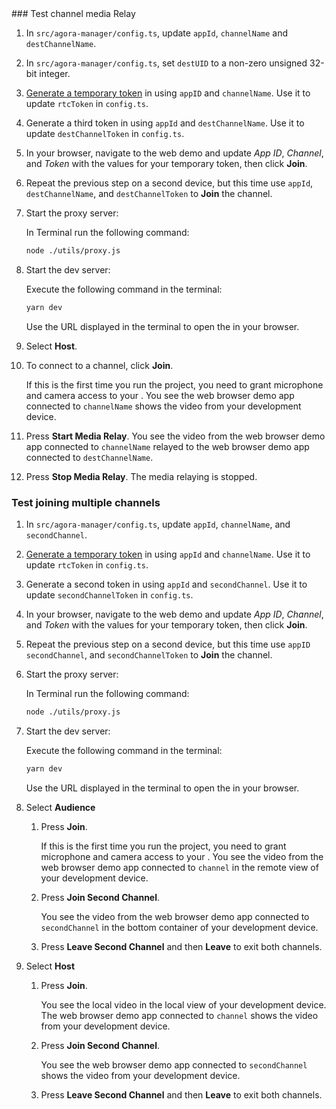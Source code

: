 
<PlatformWrapper platform="react-js">
### Test channel media Relay

1. In `src/agora-manager/config.ts`, update `appId`, `channelName` and `destChannelName`.

2. In `src/agora-manager/config.ts`, set `destUID` to a non-zero unsigned 32-bit integer.

3. [Generate a temporary token](../reference/manage-agora-account#generate-a-temporary-token) in <Vpl k="CONSOLE" /> using `appID` and `channelName`. Use it to update `rtcToken` in `config.ts`.

4. Generate a third token in <Vpl k="CONSOLE" /> using `appId` and `destChannelName`. Use it to update `destChannelToken` in `config.ts`.

5. In your browser, navigate to the <Link target="_blank" to="{{Global.DEMO_BASIC_VIDEO_CALL_URL}}"><Vg k="COMPANY" /> web demo</Link> and update _App ID_, _Channel_, and _Token_ with the values for your temporary token, then click **Join**.

6. Repeat the previous step on a second device, but this time use `appId`, `destChannelName`, and `destChannelToken` to **Join** the channel.

1. Start the proxy server:

    In Terminal run the following command:
    
    ```bash
    node ./utils/proxy.js
    ```
1. Start the dev server:

    Execute the following command in the terminal:
    ```bash
    yarn dev
    ```
    Use the URL displayed in the terminal to open the <Vpl k="CLIENT" /> in your browser.

1. Select **Host**.

1. To connect to a channel, click **Join**.

    If this is the first time you run the project, you need to grant microphone and camera access to your <Vpl k="CLIENT" />. You see the web browser demo app connected to `channelName` shows the video from your development device.

1. Press **Start Media Relay**. You see the video from the web browser demo app connected to `channelName` relayed to the web browser demo app connected to `destChannelName`.

1. Press **Stop Media Relay**. The media relaying is stopped.

### Test joining multiple channels

1. In `src/agora-manager/config.ts`, update `appId`, `channelName`, and `secondChannel`.

2. [Generate a temporary token](../reference/manage-agora-account#generate-a-temporary-token) in <Vpl k="CONSOLE" /> using `appId` and `channelName`. Use it to update `rtcToken` in `config.ts`.

3. Generate a second token in <Vpl k="CONSOLE" /> using `appId` and `secondChannel`. Use it to update `secondChannelToken` in `config.ts`.

4. In your browser, navigate to the <Link target="_blank" to="{{Global.DEMO_BASIC_VIDEO_CALL_URL}}"><Vg k="COMPANY" /> web demo</Link> and update _App ID_, _Channel_, and _Token_ with the values for your temporary token, then click **Join**.

5. Repeat the previous step on a second device, but this time use `appID` `secondChannel`, and `secondChannelToken` to **Join** the channel.

1. Start the proxy server:

    In Terminal run the following command:
    ```bash
    node ./utils/proxy.js
    ```
1. Start the dev server:

    Execute the following command in the terminal:
    ```bash
    yarn dev
    ```
    Use the URL displayed in the terminal to open the <Vpl k="CLIENT" /> in your browser.

1. Select **Audience** 

    1. Press **Join**. 
    
        If this is the first time you run the project, you need to grant microphone and camera access to your <Vpl k="CLIENT" />. You see the video from the web browser demo app connected to `channel` in the remote view of your development device.

    2. Press **Join Second Channel**. 
    
        You see the video from the web browser demo app connected to `secondChannel` in the bottom container of your development device.
    3. Press **Leave Second Channel** and then **Leave** to exit both channels.

1. Select **Host** 

    1. Press **Join**. 

        You see the local video in the local view of your development device. The web browser demo app connected to `channel` shows the video from your development device.

    2. Press **Join Second Channel**.
        
        You see the web browser demo app connected to `secondChannel` shows the video from your development device.

    3. Press **Leave Second Channel** and then **Leave** to exit both channels.
</PlatformWrapper>
